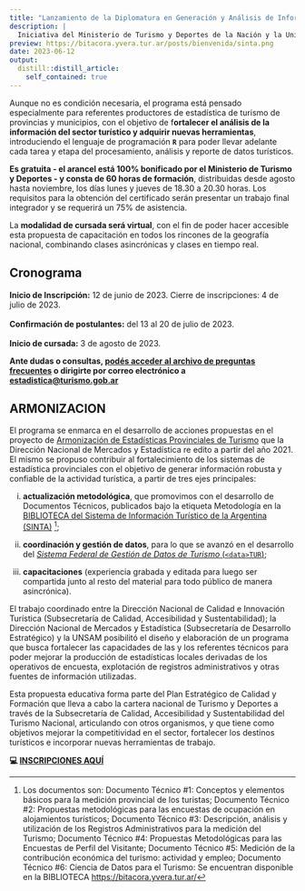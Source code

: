 ```yaml
---
title: "Lanzamiento de la Diplomatura en Generación y Análisis de Información en Turismo"
description: |
  Iniciativa del Ministerio de Turismo y Deportes de la Nación y la Universidad Nacional de San Martín (UNSAM)
preview: https://bitacora.yvera.tur.ar/posts/bienvenida/sinta.png
date: 2023-06-12
output:
  distill::distill_article:
    self_contained: true
---
```


Aunque no es condición necesaria, el programa está pensado especialmente para referentes productores de estadística de turismo de provincias y municipios, con el objetivo de f**ortalecer el análisis de la información del sector turístico y adquirir nuevas herramientas**, introduciendo el lenguaje de programación **`R`** para poder llevar adelante cada tarea y etapa del procesamiento, análisis y reporte de datos turísticos.

**Es gratuita - el arancel está 100% bonificado por el Ministerio de Turismo y Deportes - y consta de 60 horas de formación**, distribuidas desde agosto hasta noviembre, los días lunes y jueves de 18.30 a 20.30 horas. Los requisitos para la obtención del certificado serán presentar un trabajo final integrador y se requerirá un 75% de asistencia.

La **modalidad de cursada será virtual**, con el fin de poder hacer accesible esta propuesta de capacitación en todos los rincones de la geografía nacional, combinando clases asincrónicas y clases en tiempo real.

## Cronograma 

**Inicio de Inscripción:** 12 de junio de 2023. Cierre de inscripciones: 4 de julio de 2023.\
\
**Confirmación de postulantes:** del 13 al 20 de julio de 2023.\
\
**Inicio de cursada:** 3 de agosto de 2023.

**Ante dudas o consultas, [podés acceder al archivo de preguntas frecuentes](https://www.argentina.gob.ar/sites/default/files/preguntas_frecuentes_-_diplomatura_0.pdf) o dirigirte por correo electrónico a [estadistica\@turismo.gob.ar](mailto:estadistica@turismo.gob.ar){.email}**

## ARMONIZACION 

El programa se enmarca en el desarrollo de acciones propuestas en el proyecto de [Armonización de Estadísticas Provinciales de Turismo](https://armonizacion.yvera.tur.ar/)
que la Dirección Nacional de Mercados y Estadística re edito a partir del año 2021. El mismo se propuso contribuir al fortalecimiento de los sistemas de estadística provinciales con el objetivo de generar información robusta y confiable de la actividad turística, a partir de tres ejes principales:

(i) **actualización metodológica**, que promovimos con el desarrollo de Documentos Técnicos, publicados bajo la etiqueta Metodología en la [BIBLIOTECA del Sistema de Información Turístico de la Argentina (SINTA)](https://biblioteca.yvera.tur.ar/)
    [^1];

(ii) **coordinación y gestión de datos**, para lo que se avanzó en el desarrollo del [*Sistema Federal de Gestión de Datos de Turismo* (`<data>TUR`)](https://datatur.yvera.tur.ar/);

(iii) **capacitaciones** (experiencia grabada y editada para luego ser compartida junto al resto del material para todo público de manera asincrónica).

[^1]: Los documentos son: Documento Técnico \#1: Conceptos y elementos básicos para la medición provincial de los turistas; Documento Técnico \#2: Propuestas metodológicas para las encuestas de ocupación en alojamientos turísticos; Documento Técnico \#3: Descripción, análisis y utilización de los Registros Administrativos para la medición del Turismo; Documento Técnico \#4: Propuestas Metodológicas para las Encuestas de Perfil del Visitante; Documento Técnico \#5: Medición de la contribución económica del turismo: actividad y empleo; Documento Técnico \#6: Ciencia de Datos para el Turismo: Se encuentran disponible en la BIBLIOTECA <https://bitacora.yvera.tur.ar/>

El trabajo coordinado entre la Dirección Nacional de Calidad e Innovación Turística (Subsecretaría de Calidad, Accesibilidad y Sustentabilidad); la Dirección Nacional de Mercados y Estadística (Subsecretaría de Desarrollo Estratégico) y la UNSAM posibilitó el diseño y elaboración de un programa que busca fortalecer las capacidades de las y los referentes técnicos para poder mejorar la producción de estadísticas locales derivadas de los operativos de encuesta, explotación de registros administrativos y otras fuentes de información utilizadas.

Esta propuesta educativa forma parte del Plan Estratégico de Calidad y Formación que lleva a cabo la cartera nacional de Turismo y Deportes a través de la Subsecretaría de Calidad, Accesibilidad y Sustentabilidad del Turismo Nacional, articulando con otros organismos, y que tiene como objetivos mejorar la competitividad en el sector, fortalecer los destinos turísticos e incorporar nuevas herramientas de trabajo.

**💻 [INSCRIPCIONES AQUÍ](https://www.argentina.gob.ar/turismoydeportes/capacitate-turismo/diplomatura-en-generacion-y-analisis-de-informacion-en-turismo-0)**

